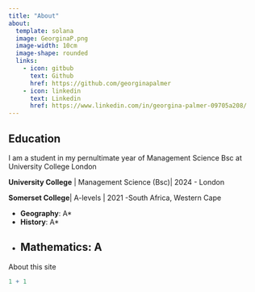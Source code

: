 ```yaml
---
title: "About"
about:
  template: solana
  image: GeorginaP.png
  image-width: 10cm 
  image-shape: rounded
  links:
    - icon: gitbub
      text: Github
      href: https://github.com/georginapalmer
    - icon: linkedin
      text: Linkedin
      href: https://www.linkedin.com/in/georgina-palmer-09705a208/
---
```

## Education 
I am a student in my pernultimate year of Management Science Bsc at University College London 

**University College** | Management Science (Bsc)| 2024 - London 

**Somerset College**| A-levels | 2021 -South Africa, Western Cape 

- **Geography**: A*
- **History**: A*
- **Mathematics**: A
---

About this site

```r
1 + 1
```
